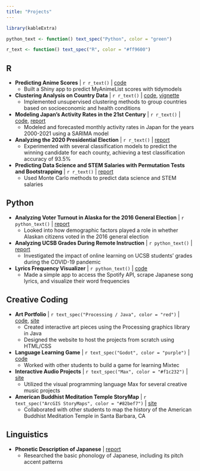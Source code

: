 ```yaml
---
title: "Projects"
---
```


```r
library(kableExtra)

python_text <- function() text_spec("Python", color = "green")

r_text <- function() text_spec("R", color = "#ff9600")
```

## R

-   **Predicting Anime Scores** \| `r r_text()` \| [code](https://github.com/hillfields/predicting-anime-scores)
    -   Built a Shiny app to predict MyAnimeList scores with tidymodels
-   **Clustering Analysis on Country Data** \| `r r_text()` \| [code](https://github.com/pstat197/vignette-clustering-methods), [vignette](files/clustering-vignette.html)
    -   Implemented unsupervised clustering methods to group countries based on socioeconomic and health conditions
-   **Modeling Japan's Activity Rates in the 21st Century** \| `r r_text()` \| [code](https://github.com/hillfields/modeling-activity-rates), [report](files/modeling-activity-rates.pdf)
    -   Modeled and forecasted monthly activity rates in Japan for the years 2000-2021 using a SARIMA model
-   **Analyzing the 2020 Presidential Election** \| `r r_text()` \| [report](files/election-analysis.html)
    -   Experimented with several classification models to predict the winning candidate for each county, achieving a test classification accuracy of 93.5%
-   **Predicting Data Science and STEM Salaries with Permutation Tests and Bootstrapping** \| `r r_text()` \| [report](files/mc-simulation-salaries.pdf)
    -   Used Monte Carlo methods to predict data science and STEM salaries

## Python

-   **Analyzing Voter Turnout in Alaska for the 2016 General Election** \| `r python_text()` \| [report](files/voter-turnout.html)
    -   Looked into how demographic factors played a role in whether Alaskan citizens voted in the 2016 general election
-   **Analyzing UCSB Grades During Remote Instruction** \| `r python_text()` \| [report](files/ucsb-pandemic-grades.html)
    -   Investigated the impact of online learning on UCSB students' grades during the COVID-19 pandemic
-   **Lyrics Frequency Visualizer** \| `r python_text()` \| [code](https://github.com/hillfields/lyrics-frequency-visualizer)
    -   Made a simple app to access the Spotify API, scrape Japanese song lyrics, and visualize their word frequencies

## Creative Coding

-   **Art Portfolio** \| `r text_spec("Processing / Java", color = "red")` \| [code](https://github.com/hillfields/creative-coding-processing), [site](https://class.arts.ucsb.edu/art22/Sites/s_22/LiuJustin/)
    -   Created interactive art pieces using the Processing graphics library in Java
    -   Designed the website to host the projects from scratch using HTML/CSS
-   **Language Learning Game** \| `r text_spec("Godot", color = "purple")` \| [code](https://github.com/aventayolboada/LING194_Class_project_M21)
    -   Worked with other students to build a game for learning Mixtec
-   **Interactive Audio Projects** \| `r text_spec("Max", color = "#f1c232")` \| [site](mus-109ca.html)
    -   Utilized the visual programming language Max for several creative music projects
-   **American Buddhist Meditation Temple StoryMap** \| `r text_spec("ArcGIS StoryMaps", color = "#82bef7")` \| [site](https://storymaps.arcgis.com/stories/48e3c1a6290e4bb1a3fadd5bc979e7f9)
    -   Collaborated with other students to map the history of the American Buddhist Meditation Temple in Santa Barbara, CA

## Linguistics

-   **Phonetic Description of Japanese** \| [report](files/japanese-phonology.pdf)
    -   Researched the basic phonology of Japanese, including its pitch accent patterns

